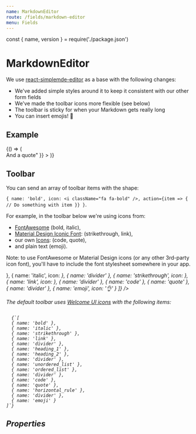 ```yaml
---
name: MarkdownEditor
route: /fields/markdown-editor
menu: Fields
---
```


const { name, version } = require('./package.json')

# MarkdownEditor

<TagVersion version={version} name={name} />

We use [react-simplemde-editor](https://github.com/RIP21/react-simplemde-editor) as a base with the following changes:

- We've added simple styles around it to keep it consistent with our other form fields
- We've made the toolbar icons more flexible (see below)
- The toolbar is sticky for when your Markdown gets really long
- You can insert emojis! 💃

## Example

<Playground>
  {() => (
    <Form
      initialValues={{
        welcome:
          "# Hi!\n## Look at me!\n\nWe've got some **bold** and *italic* text, a cheeky bit of ~~strikethrough~~, some `inline code` and a [link](https://welcometothejungle.com). We can also do inline images by hand ![Milou](https://fr.tintin.com/images/tintin/persos/images/milou.png 'Milou') as well as:\n\n* Unordered lists\n* Unordered lists\n\n1. Ordered lists\n1. Ordered lists\n\nAnd of course the classics:\n\n```\nA code block\nwith multiple lines\n```\n\n> And a quote"
      }}
    >
      <ConnectedField
        component={MarkdownEditor}
        label="Markdown Editor"
        name="welcome"
        placeholder="Placeholder"
      />
    </Form>
  )}
</Playground>

## Toolbar

You can send an array of toolbar items with the shape:

`{ name: 'bold', icon: <i className="fa fa-bold" />, action={item => { // Do something with item }} }`.

For example, in the toolbar below we're using icons from:

- [FontAwesome](https://fontawesome.com/icons?d=gallery) (bold, italic),
- [Material Design Iconic Font](https://zavoloklom.github.io/material-design-iconic-font/icons.html): (strikethrough, link),
- our own [Icons](/icons): (code, quote),
- and plain text (emoji).

Note: to use FontAwesome or Material Design icons (or any other 3rd-party icon font), you'll have to include the font stylesheet somewhere in your app.

<Playground>
  <Form initialValues={{}}>
    <ConnectedField
      component={MarkdownEditor}
      label="Markdown Editor"
      name="welcome"
      placeholder="Placeholder"
      toolbar={[
        { name: 'bold', icon: <i className="fa fa-bold" /> },
        { name: 'italic', icon: <i className="fa fa-italic" /> },
        { name: 'divider' },
        { name: 'strikethrough', icon: <i className="zmdi zmdi-format-strikethrough-s" /> },
        { name: 'link', icon: <i className="zmdi zmdi-link" /> },
        { name: 'divider' },
        { name: 'code' },
        { name: 'quote' },
        { name: 'divider' },
        { name: 'emoji', icon: '👌' }
      ]}
    />
  </Form>
</Playground>

The default toolbar uses [Welcome UI icons](/components/icon) with the following items:

<Code>
  {`[
  { name: 'bold' },
  { name: 'italic' },
  { name: 'strikethrough' },
  { name: 'link' },
  { name: 'divider' },
  { name: 'heading_1' },
  { name: 'heading_2' },
  { name: 'divider' },
  { name: 'unordered_list' },
  { name: 'ordered_list' },
  { name: 'divider' },
  { name: 'code' },
  { name: 'quote' },
  { name: 'horizontal_rule' },
  { name: 'divider' },
  { name: 'emoji' }
]`}
</Code>

## Properties

<Props of={MarkdownEditor} />
